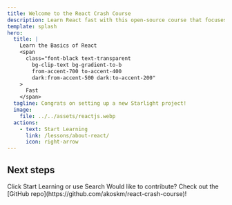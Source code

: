 ```yaml
---
title: Welcome to the React Crash Course
description: Learn React fast with this open-source course that focuses on the practical aspects of the library.
template: splash
hero:
  title: |
    Learn the Basics of React
    <span
      class="font-black text-transparent
        bg-clip-text bg-gradient-to-b
        from-accent-700 to-accent-400
        dark:from-accent-500 dark:to-accent-200"
    >
      Fast
    </span>
  tagline: Congrats on setting up a new Starlight project!
  image:
    file: ../../assets/reactjs.webp
  actions:
    - text: Start Learning
      link: /lessons/about-react/
      icon: right-arrow
---
```



## Next steps

<CardGrid stagger>
	<Card title="Pick a Lesson" icon="puzzle">
		Click Start Learning or use Search
	</Card>
	<Card title="Add new content" icon="github">
    Would like to contribute? Check out the [GitHub repo](https://github.com/akoskm/react-crash-course)!
	</Card>
</CardGrid>
